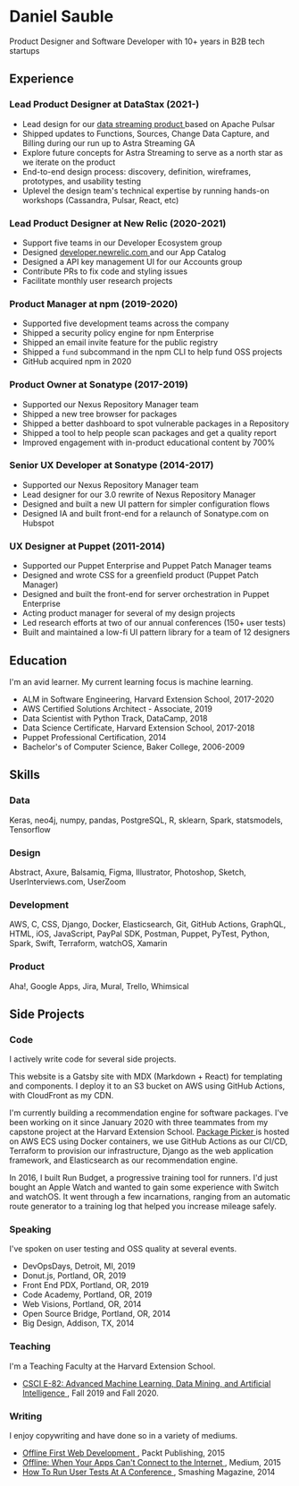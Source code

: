 

<SEO title="Resume" />

# Daniel Sauble

Product Designer and Software Developer with 10+ years in B2B tech startups

## Experience

### Lead Product Designer at DataStax (2021-)

- Lead design for our <a href="https://www.datastax.com/products/astra-streaming" target="_blank">data streaming product <i class="fa fa-external-link" aria-hidden="true"></i></a> based on Apache Pulsar
- Shipped updates to Functions, Sources, Change Data Capture, and Billing during our run up to Astra Streaming GA
- Explore future concepts for Astra Streaming to serve as a north star as we iterate on the product
- End-to-end design process: discovery, definition, wireframes, prototypes, and usability testing
- Uplevel the design team's technical expertise by running hands-on workshops (Cassandra, Pulsar, React, etc)

### Lead Product Designer at New Relic (2020-2021)

- Support five teams in our Developer Ecosystem group
- Designed <a href="https://developer.newrelic.com" target="_blank">developer.newrelic.com <i class="fa fa-external-link" aria-hidden="true"></i></a> and our App Catalog
- Designed a API key management UI for our Accounts group
- Contribute PRs to fix code and styling issues
- Facilitate monthly user research projects

### Product Manager at npm (2019-2020)

- Supported five development teams across the company
- Shipped a security policy engine for npm Enterprise
- Shipped an email invite feature for the public registry
- Shipped a `fund` subcommand in the npm CLI to help fund OSS projects
- GitHub acquired npm in 2020

### Product Owner at Sonatype (2017-2019)

- Supported our Nexus Repository Manager team
- Shipped a new tree browser for packages
- Shipped a better dashboard to spot vulnerable packages in a Repository
- Shipped a tool to help people scan packages and get a quality report
- Improved engagement with in-product educational content by 700%

### Senior UX Developer at Sonatype (2014-2017)

- Supported our Nexus Repository Manager team
- Lead designer for our 3.0 rewrite of Nexus Repository Manager
- Designed and built a new UI pattern for simpler configuration flows
- Designed IA and built front-end for a relaunch of Sonatype.com on Hubspot

### UX Designer at Puppet (2011-2014)

- Supported our Puppet Enterprise and Puppet Patch Manager teams
- Designed and wrote CSS for a greenfield product (Puppet Patch Manager)
- Designed and built the front-end for server orchestration in Puppet Enterprise
- Acting product manager for several of my design projects
- Led research efforts at two of our annual conferences (150+ user tests)
- Built and maintained a low-fi UI pattern library for a team of 12 designers

## Education

I'm an avid learner. My current learning focus is machine learning.

- ALM in Software Engineering, Harvard Extension School, 2017-2020
- AWS Certified Solutions Architect - Associate, 2019
- Data Scientist with Python Track, DataCamp, 2018
- Data Science Certificate, Harvard Extension School, 2017-2018
- Puppet Professional Certification, 2014
- Bachelor's of Computer Science, Baker College, 2006-2009

## Skills

### Data

Keras, neo4j, numpy, pandas, PostgreSQL, R, sklearn, Spark, statsmodels,
Tensorflow

### Design

Abstract, Axure, Balsamiq, Figma, Illustrator, Photoshop, Sketch,
UserInterviews.com, UserZoom

### Development

AWS, C, CSS, Django, Docker, Elasticsearch, Git, GitHub Actions, GraphQL, HTML,
iOS, JavaScript, PayPal SDK, Postman, Puppet, PyTest, Python, Spark, Swift,
Terraform, watchOS, Xamarin

### Product

Aha!, Google Apps, Jira, Mural, Trello, Whimsical

## Side Projects

### Code

I actively write code for several side projects.

<Link to="/">This website</Link> is a Gatsby site with MDX (Markdown + React) for
templating and components. I deploy it to an S3 bucket on AWS using GitHub Actions,
with CloudFront as my CDN.

I'm currently building a recommendation engine for software packages. I've been
working on it since January 2020 with three teammates from my capstone project
at the Harvard Extension School. <a href="https://pkgpkr.com" target="_blank">
Package Picker <i class="fa fa-external-link" aria-hidden="true"></i></a> is hosted on AWS ECS using
Docker containers, we use GitHub Actions as our CI/CD, Terraform to provision our
infrastructure, Django as the web application framework, and Elasticsearch as our
recommendation engine.

In 2016, I built <Link to="/runbudget">Run Budget</Link>, a progressive training
tool for runners. I'd just bought an Apple Watch and wanted to gain some experience
with Switch and watchOS. It went through a few incarnations, ranging from an
automatic route generator to a training log that helped you increase mileage safely.

### Speaking

I've spoken on user testing and OSS quality at several events.

- DevOpsDays, Detroit, MI, 2019
- Donut.js, Portland, OR, 2019
- Front End PDX, Portland, OR, 2019
- Code Academy, Portland, OR, 2019
- Web Visions, Portland, OR, 2014
- Open Source Bridge, Portland, OR, 2014
- Big Design, Addison, TX, 2014

### Teaching

I'm a Teaching Faculty at the Harvard Extension School.

- <a href="https://www.extension.harvard.edu/course-catalog/courses/advanced-machine-learning-data-mining-and-artificial-intelligence/15407" target="_blank">
  CSCI E-82: Advanced Machine Learning, Data Mining, and Artificial Intelligence <i class="fa fa-external-link" aria-hidden="true"></i></a>, Fall 2019 and Fall 2020.

### Writing

I enjoy copywriting and have done so in a variety of mediums.

- <a href="https://www.packtpub.com/product/offline-first-web-development/9781785884573" target="_blank">
  Offline First Web Development <i class="fa fa-external-link" aria-hidden="true"></i></a>, Packt Publishing, 2015
- <a href="https://uxdesign.cc/offline-93c2f8396124" target="_blank">
  Offline: When Your Apps Can't Connect to the Internet <i class="fa fa-external-link" aria-hidden="true"></i></a>, Medium, 2015
- <a href="https://www.smashingmagazine.com/2014/11/how-to-run-user-tests-at-a-conference/" target="_blank">
  How To Run User Tests At A Conference <i class="fa fa-external-link" aria-hidden="true"></i></a>, Smashing Magazine, 2014